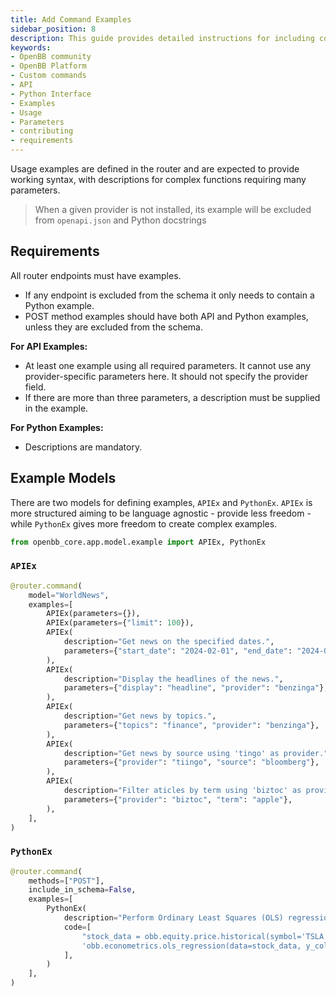 ```yaml
---
title: Add Command Examples
sidebar_position: 8
description: This guide provides detailed instructions for including command examples in the router endpoints of the OpenBB Platform.
keywords:
- OpenBB community
- OpenBB Platform
- Custom commands
- API
- Python Interface
- Examples
- Usage
- Parameters
- contributing
- requirements
---
```



<HeadTitle title="Add Command Examples - How-To | OpenBB Platform Docs" />

Usage examples are defined in the router and are expected to provide working syntax, with descriptions for complex functions requiring many parameters.

> When a given provider is not installed, its example will be excluded from `openapi.json` and Python docstrings

## Requirements

All router endpoints must have examples.

- If any endpoint is excluded from the schema it only needs to contain a Python example.
- POST method examples should have both API and Python examples, unless they are excluded from the schema.

**For API Examples:**

- At least one example using all required parameters. It cannot use any provider-specific parameters here. It should not specify the provider field.
- If there are more than three parameters, a description must be supplied in the example.

**For Python Examples:**

- Descriptions are mandatory.

## Example Models

There are two models for defining examples, `APIEx` and `PythonEx`. `APIEx` is more structured aiming to be language agnostic - provide less freedom - while `PythonEx` gives more freedom to create complex examples.

```python
from openbb_core.app.model.example import APIEx, PythonEx
```

### `APIEx`

```python
@router.command(
    model="WorldNews",
    examples=[
        APIEx(parameters={}),
        APIEx(parameters={"limit": 100}),
        APIEx(
            description="Get news on the specified dates.",
            parameters={"start_date": "2024-02-01", "end_date": "2024-02-07"},
        ),
        APIEx(
            description="Display the headlines of the news.",
            parameters={"display": "headline", "provider": "benzinga"},
        ),
        APIEx(
            description="Get news by topics.",
            parameters={"topics": "finance", "provider": "benzinga"},
        ),
        APIEx(
            description="Get news by source using 'tingo' as provider.",
            parameters={"provider": "tiingo", "source": "bloomberg"},
        ),
        APIEx(
            description="Filter aticles by term using 'biztoc' as provider.",
            parameters={"provider": "biztoc", "term": "apple"},
        ),
    ],
)
```

### `PythonEx`

```python
@router.command(
    methods=["POST"],
    include_in_schema=False,
    examples=[
        PythonEx(
            description="Perform Ordinary Least Squares (OLS) regression.",
            code=[
                "stock_data = obb.equity.price.historical(symbol='TSLA', start_date='2023-01-01', provider='fmp').to_df()",
                'obb.econometrics.ols_regression(data=stock_data, y_column="close", x_columns=["open", "high", "low"])',
            ],
        )
    ],
)
```
